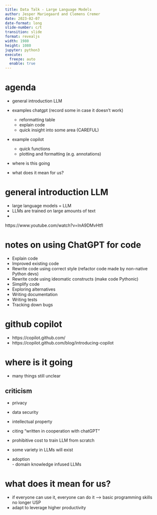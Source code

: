 ```yaml
---
title: Data Talk - Large Language Models
author: Jesper Mariegaard and Clemens Cremer
date: 2023-02-07
date-format: long
slide-number: c/t
transition: slide
format: revealjs
width: 1980
height: 1080
jupyter: python3
execute: 
  freeze: auto
  enable: true
---
```




# agenda

- general introduction LLM  
- examples chatgpt (record some in case it doesn't work)  
	- reformatting table  
	- explain code
    - quick insight into some area (CAREFUL)    
- example copilot  
	- quick functions
    - plotting and formatting (e.g. annotations) 
- where is this going   

- what does it mean for us?   

# general introduction LLM

- large language models = LLM
- LLMs are trained on large amounts of text
- 

::: footer
https://www.youtube.com/watch?v=lnA9DMvHtfI
:::


# notes on using ChatGPT for code

- Explain code
- Improved existing code
- Rewrite code using correct style (refactor code made by non-native Python devs)
- Rewrite code using ideomatic constructs (make code Pythonic)
- Simplify code
- Exploring alternatives
- Writing documentation
- Writing tests
- Tracking down bugs


# github copilot

- https://copilot.github.com/
- https://copilot.github.com/blog/introducing-copilot


# where is it going 
- many things still unclear


## criticism
- privacy  
- data security  
- intellectual property  
- citing "written in cooperation with chatGPT"  


- prohibitive cost to train LLM from scratch
- some variety in LLMs will exist 

- adoption  
    	- domain knowledge infused LLMs

# what does it mean for us?

- if everyone can use it, everyone can do it --> basic programming skills no longer USP  
- adapt to leverage higher productivity  